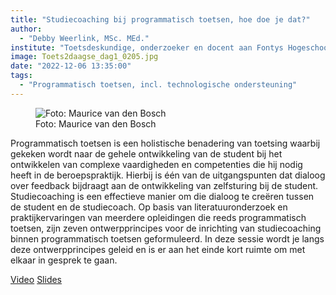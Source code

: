 ```yaml
---
title: "Studiecoaching bij programmatisch toetsen, hoe doe je dat?"
author:
  - "Debby Weerlink, MSc. MEd."
institute: "Toetsdeskundige, onderzoeker en docent aan Fontys Hogeschool"
image: Toets2daagse_dag1_0205.jpg
date: "2022-12-06 13:35:00"
tags: 
  - "Programmatisch toetsen, incl. technologische ondersteuning"
---
```


::: {.column-margin}
![Foto: Maurice van den Bosch]()
:::

Programmatisch toetsen is een holistische benadering van toetsing waarbij gekeken wordt naar de gehele ontwikkeling van de student bij het ontwikkelen van complexe vaardigheden en competenties die hij nodig heeft in de beroepspraktijk. Hierbij is één van de uitgangspunten dat dialoog over feedback bijdraagt aan de ontwikkeling van zelfsturing bij de student. Studiecoaching is een effectieve manier om die dialoog te creëren tussen de student en de studiecoach. Op basis van literatuuronderzoek en praktijkervaringen van meerdere opleidingen die reeds programmatisch toetsen, zijn zeven ontwerpprincipes voor de inrichting van studiecoaching binnen programmatisch toetsen geformuleerd. In deze sessie wordt je langs deze ontwerpprincipes geleid en is er aan het einde kort ruimte om met elkaar in gesprek te gaan.

[Video](https://tilburguniversity.cloud.panopto.eu/Panopto/Pages/Viewer.aspx?id=ba8ed77f-5e2f-4163-941c-af6a013bee05){.btn .btn-primary}
[Slides](https://drive.google.com/file/d/1YOWNYFDXOq_bVXYvKNs_QJuN3yj13LBO/view?usp=share_link){.btn .btn-primary}
